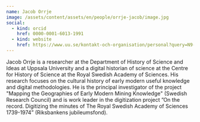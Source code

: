 ```yaml
---
name: Jacob Orrje
image: /assets/content/assets/en/people/orrje-jacob/image.jpg
social:
  - kind: orcid
    href: 0000-0001-6013-1991
  - kind: website
    href: https://www.uu.se/kontakt-och-organisation/personal?query=N9-72
---
```

Jacob Orrje is a researcher at the Department of History of Science and Ideas at Uppsala University and a digital historian of science at the Centre for History of Science at the Royal Swedish Academy of Sciences. His research focuses on the cultural history of early modern useful knowledge and digital methodologies. He is the principal investigator of the project "Mapping the Geographies of Early Modern Mining Knowledge" (Swedish Research Council) and is work leader in the digitization project ”On the record. Digitizing the minutes of The Royal Swedish Academy of Sciences 1739-1974” (Riksbankens jubileumsfond).
